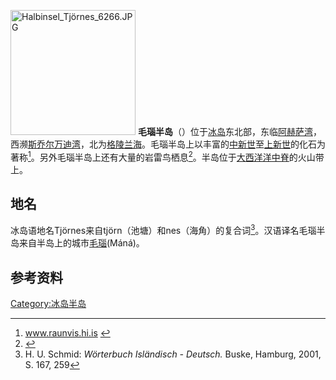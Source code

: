 {{coord|66|10|N|17|08|W|region:IS_type:peninsula_scale:2500000|display=title}}
[[File:Halbinsel_Tjörnes_6266.JPG|200px]]
{{Location map
 |Iceland
 |mark=<!--dot-->Blue pog.svg
 |lon_dir=W  
 |lat_dir=N
 |lat_deg=66|lat_min=10|lat_sec=
 |lon_deg=17|lon_min=08|lon_sec=
 |caption=<div style="text-align: center;">毛瑙半岛在[[冰岛|冰岛]]的位置。</div>
 |position=right
 |width=240
 |float=right
}}
'''毛瑙半岛'''（{{lang-is|Tjörnes}}）位于[[冰岛|冰岛]]东北部，东临[[阿赫萨湾|阿赫萨湾]]，西濒[[斯乔尔万迪湾|斯乔尔万迪湾]]，北为[[格陵兰海|格陵兰海]]。毛瑙半岛上以丰富的[[中新世|中新世]]至[[上新世|上新世]]的化石为著称<ref>[http://www.raunvis.hi.is/~jeir/Home_06/81ECF106-7E60-431A-BBF8-BDD6279971F2.html www.raunvis.hi.is] {{webarchive|url=https://web.archive.org/web/20120415034235/http://www.raunvis.hi.is/~jeir/Home_06/81ECF106-7E60-431A-BBF8-BDD6279971F2.html |date=2012-04-15 }}</ref>。另外毛瑙半岛上还有大量的岩雷鸟栖息<ref>{{Cite web |url=http://www.visitnortheasticeland.is/birding-trail/birding-trail-guide/tjornes-/ |title=www.visitnortheasticeland.is |accessdate=2011-12-05 |archive-date=2011-03-31 |archive-url=http://wayback.vefsafn.is/wayback/20110331025511/http://www.visitnortheasticeland.is/birding-trail/birding-trail-guide/tjornes-/ |dead-url=yes }}</ref>。半岛位于[[大西洋洋中脊|大西洋洋中脊]]的火山带上。

==地名==
冰岛语地名Tjörnes来自tjörn（池塘）和nes（海角）的复合词<ref>H. U. Schmid: ''Wörterbuch Isländisch - Deutsch.'' Buske, Hamburg, 2001, S. 167, 259</ref>。汉语译名毛瑙半岛来自半岛上的城市[[毛瑙|毛瑙]](Máná)。

==参考资料==
{{reflist}}
[[Category:冰岛半岛|Category:冰岛半岛]]